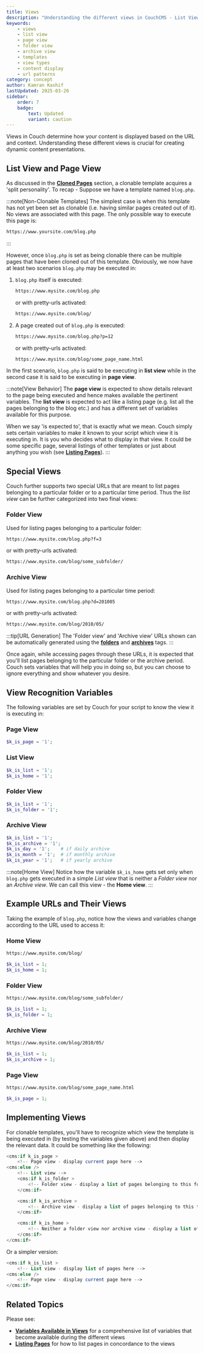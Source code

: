 ```yaml
---
title: Views
description: "Understanding the different views in CouchCMS - List View, Page View, Folder View, and Archive View"
keywords:
    - views
    - list view
    - page view
    - folder view
    - archive view
    - templates
    - view types
    - content display
    - url patterns
category: concept
author: Kamran Kashif
lastUpdated: 2025-03-20
sidebar:
    order: 7
    badge:
        text: Updated
        variant: caution
---
```



Views in Couch determine how your content is displayed based on the URL and context. Understanding these different views is crucial for creating dynamic content presentations.

## List View and Page View

As discussed in the [**Cloned Pages**](../cloned-pages/) section, a clonable template acquires a 'split personality'.
To recap -
Suppose we have a template named `blog.php`.

:::note[Non-Clonable Templates]
The simplest case is when this template has not yet been set as clonable (i.e. having similar pages created out of it). No views are associated with this page. The only possible way to execute this page is:

```txt title="Basic Template URL"
https://www.yoursite.com/blog.php
```
:::

However, once `blog.php` is set as being clonable there can be multiple pages that have been cloned out of this template. Obviously, we now have at least two scenarios `blog.php` may be executed in:

<Steps>

1. `blog.php` itself is executed:

    ```txt title="Direct Template Access"
    https://www.mysite.com/blog.php
    ```

    or with pretty-urls activated:

    ```txt title="Pretty URL Format"
    https://www.mysite.com/blog/
    ```

2. A page created out of `blog.php` is executed:

    ```txt title="Page Access with ID"
    https://www.mysite.com/blog.php?p=12
    ```

    or with pretty-urls activated:

    ```txt title="Pretty URL with Page Name"
    https://www.mysite.com/blog/some_page_name.html
    ```

</Steps>

In the first scenario, `blog.php` is said to be executing in **list view** while in the second case it is said to be executing in **page view**.

:::note[View Behavior]
The **page view** is expected to show details relevant to the page being executed and hence makes available the pertinent variables.
The **list view** is expected to act like a listing page (e.g. list all the pages belonging to the blog etc.) and has a different set of variables available for this purpose.

When we say 'is expected to', that is exactly what we mean. Couch simply sets certain variables to make it known to your script which view it is executing in. It is you who decides what to display in that view. It could be some specific page, several listings of other templates or just about anything you wish (see [**Listing Pages**](../listing-pages/)).
:::

## Special Views

Couch further supports two special URLs that are meant to list pages belonging to a particular folder or to a particular time period. Thus the *list view* can be further categorized into two final views:

### Folder View

Used for listing pages belonging to a particular folder:

```txt title="Folder View with ID"
https://www.mysite.com/blog.php?f=3
```

or with pretty-urls activated:

```txt title="Pretty URL Folder View"
https://www.mysite.com/blog/some_subfolder/
```

### Archive View

Used for listing pages belonging to a particular time period:

```txt title="Archive View with Date"
https://www.mysite.com/blog.php?d=201005
```

or with pretty-urls activated:

```txt title="Pretty URL Archive View"
https://www.mysite.com/blog/2010/05/
```

:::tip[URL Generation]
The 'Folder view' and 'Archive view' URLs shown can be automatically generated using the [**folders**](../../tags-reference/folders/) and [**archives**](../../tags-reference/archives/) tags.
:::

Once again, while accessing pages through these URLs, it is expected that you'll list pages belonging to the particular folder or the archive period. Couch sets variables that will help you in doing so, but you can choose to ignore everything and show whatever you desire.

## View Recognition Variables

The following variables are set by Couch for your script to know the view it is executing in:

### Page View

```php title="Page View Variables"
$k_is_page = '1';
```

### List View

```php title="List View Variables"
$k_is_list = '1';
$k_is_home = '1';
```

### Folder View

```php title="Folder View Variables"
$k_is_list = '1';
$k_is_folder = '1';
```

### Archive View

```php title="Archive View Variables"
$k_is_list = '1';
$k_is_archive = '1';
$k_is_day = '1';    # if daily archive
$k_is_month = '1';  # if monthly archive
$k_is_year = '1';   # if yearly archive
```

:::note[Home View]
Notice how the variable `$k_is_home` gets set only when `blog.php` gets executed in a simple *List view* that is neither a *Folder view* nor an *Archive view*. We can call this view - the **Home view**.
:::

## Example URLs and Their Views

Taking the example of `blog.php`, notice how the views and variables change according to the URL used to access it:

### Home View

```txt title="Home View URL"
https://www.mysite.com/blog/
```

```php title="Home View Variables"
$k_is_list = 1;
$k_is_home = 1;
```

### Folder View

```txt title="Folder View URL"
https://www.mysite.com/blog/some_subfolder/
```

```php title="Folder View Variables"
$k_is_list = 1;
$k_is_folder = 1;
```

### Archive View

```txt title="Archive View URL"
https://www.mysite.com/blog/2010/05/
```

```php title="Archive View Variables"
$k_is_list = 1;
$k_is_archive = 1;
```

### Page View

```txt title="Page View URL"
https://www.mysite.com/blog/some_page_name.html
```

```php title="Page View Variables"
$k_is_page = 1;
```

## Implementing Views

For clonable templates, you'll have to recognize which view the template is being executed in (by testing the variables given above) and then display the relevant data.
It could be something like the following:

```php title="Complete View Implementation"
<cms:if k_is_page >
    <!-- Page view - display current page here -->
<cms:else />
    <!-- List view -->
    <cms:if k_is_folder >
        <!-- Folder view - display a list of pages belonging to this folder here -->
    </cms:if>

    <cms:if k_is_archive >
        <!-- Archive view - display a list of pages belonging to this time period here -->
    </cms:if>

    <cms:if k_is_home >
        <!-- Neither a folder view nor archive view - display a list of ALL pages cloned from this template here -->
    </cms:if>
</cms:if>
```

Or a simpler version:

```php title="Simple View Implementation"
<cms:if k_is_list >
    <!-- List view - display list of pages here -->
<cms:else />
    <!-- Page view - display current page here -->
</cms:if>
```

## Related Topics

Please see:

- [**Variables Available in Views**](../variables-in-views) for a comprehensive list of variables that become available during the different views
- [**Listing Pages**](../listing-pages) for how to list pages in concordance to the views
